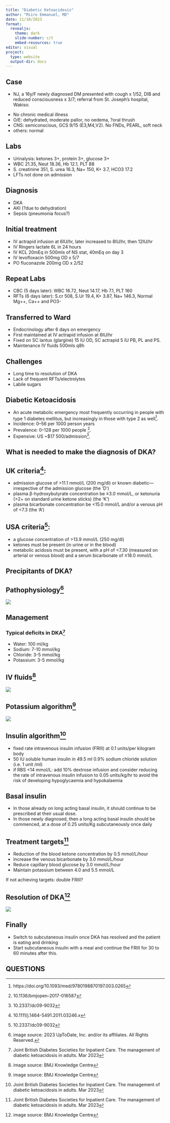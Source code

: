 ```yaml
---
title: "Diabetic Ketoacidosis"
author: "Miiro Emmanuel, MD"
date: 11/10/2023
format: 
  revealjs:
    theme: dark
    slide-number: c/t
    embed-resources: true
editor: visual
project:
  type: website
  output-dir: docs
---
```


## Case

-   NJ, a 16y/F newly diagnosed DM presented with cough x 1/52, DIB and reduced consciousness x 3/7; referral from St. Joseph's hospital, Wakiso.

::: {.incremental}
-   No chronic medical illness
-   O/E: dehydrated, moderate pallor, no oedema, ?oral thrush
-   CNS: semiconscious, GCS 9/15 (E3,M4,V2). No FNDs, PEARL, soft neck
-   others: normal
:::

## Labs

::: {.incremental}
-   Urinalysis: ketones 3+, protein 3+, glucose 3+
-   WBC 21.35, Neut 18.36, Hb 12.1, PLT 88
-   S. creatinine 351, S. urea 16.3, Na+ 150, K+ 3.7, HCO3 17.2
-   LFTs not done on admission
:::

## Diagnosis

::: {.incremental}
-   DKA
-   AKI (?due to dehydration)
-   Sepsis (pneumonia focus?)
:::

## Initial treatment

::: {.incremental}
-   IV actrapid infusion at 6IU/hr, later increased to 8IU/hr, then 12IU/hr
-   IV Ringers lactate 6L in 24 hours
-   IV KCL 20mEq in 500mls of NS stat, 40mEq on day 3
-   IV levofloxacin 500mg OD x 5/7
-   PO fluconazole 200mg OD x 2/52
:::

## Repeat Labs

::: {.incremental}
-   CBC (5 days later): WBC 16.72, Neut 14.17, Hb 7.1, PLT 160
-   RFTs (6 days later): S.cr 508, S.Ur 19.4, K+ 3.87, Na+ 146.3, Normal Mg++, Ca++ and PO3-
:::

## Transferred to Ward

-   Endocrinology after 6 days on emergency
-   First maintained at IV actrapid infusion at 6IU/hr
-   Fixed on SC lantus (glargine) 15 IU OD, SC actrapid 5 IU PB, PL and PS.
-   Maintenance IV fluids 500mls q8h

## Challenges

-   Long time to resolution of DKA
-   Lack of frequent RFTs/electrolytes
-   Labile sugars

## Diabetic Ketoacidosis

-   An acute metabolic emergency most frequently occurring in people with type 1 diabetes mellitus, but increasingly in those with type 2 as well[^1].
-   Incidence: 0--56 per 1000 person years
-   Prevalence: 0--128 per 1000 people [^2].
-   Expensive: US \~\$17 500/admission[^3].

[^1]: https://doi.org/10.1093/med/9780198870197.003.0265

[^2]: 10.1136/bmjopen-2017-016587

[^3]: 10.2337/dc09-9032

## What is needed to make the diagnosis of DKA?

## UK criteria[^4]:

::: {.incremental}
- admission glucose of \>11.1 mmol/L (200 mg/dl) or known diabetic---irrespective of the admission glucose (the 'D')
- plasma β-hydroxybutyrate concentration be ≥3.0 mmol/L, or ketonuria (\>2+ on standard urine ketone sticks) (the 'K')
- plasma bicarbonate concentration be \<15.0 mmol/L and/or a venous pH of \<7.3 (the 'A')
:::

## USA criteria[^5]:

::: {.incremental}
- a glucose concentration of \>13.9 mmol/L (250 mg/dl)
- ketones must be present (in urine or in the blood)
- metabolic acidosis must be present, with a pH of \<7.30 (measured on arterial or venous blood) and a serum bicarbonate of ≤18.0 mmol/L
:::

[^4]: 10.1111/j.1464-5491.2011.03246.x

[^5]: 10.2337/dc09-9032

## Precipitants of DKA?


## Pathophysiology[^7]

[^7]: image source: 2023 UpToDate, Inc. and/or its affiliates. All Rights Reserved.

![](images/PathogenDKAandHHS.gif){.r-stretch}

## Management

### Typical deficits in DKA[^8]

[^8]: Joint British Diabetes Societies for Inpatient Care. The management of diabetic ketoacidosis in adults. Mar 2023

::: {.incremental}
-   Water: 100 ml/kg
-   Sodium: 7-10 mmol/kg
-   Chloride: 3-5 mmol/kg
-   Potassium: 3-5 mmol/kg
:::

## IV fluids[^9]

[^9]: image source: BMJ Knowledge Centre

![](images/IVFluidsalgorithm.png){.r-stretch}

## Potassium algorithm[^10]

[^10]: image source: BMJ Knowledge Centre

![](images/PotassiumDKA.png){.r-stretch}

## Insulin algorithm[^11]

[^11]: Joint British Diabetes Societies for Inpatient Care. The management of diabetic ketoacidosis in adults. Mar 2023

::: {.incremental}
-   fixed rate intravenous insulin infusion (FRIII) at 0.1 units/per kilogram body
-   50 IU soluble human insulin in 49.5 ml 0.9% sodium chloride solution (i.e. 1 unit /ml)
-   if RBS \<14 mmol/L: add 10% dextrose infusion and consider reducing the rate of intravenous insulin infusion to 0.05 units/kg/hr to avoid the risk of developing hypoglycaemia and hypokalaemia
:::

## Basal insulin

::: {.incremental}
- In those already on long acting basal insulin, it should continue to be prescribed at
their usual dose.
-  In those newly diagnosed, then a long acting basal insulin should be
commenced, at a dose of 0.25 units/Kg subcutaneously once daily
:::

## Treatment targets[^12]

[^12]: Joint British Diabetes Societies for Inpatient Care. The management of diabetic ketoacidosis in adults. Mar 2023

::: {.incremental}
-   Reduction of the blood ketone concentration by 0.5 mmol/L/hour
-   Increase the venous bicarbonate by 3.0 mmol/L/hour
-   Reduce capillary blood glucose by 3.0 mmol/L/hour
-   Maintain potassium between 4.0 and 5.5 mmol/L

If not achieving targets: double FRIII?
:::

## Resolution of DKA[^13]

[^13]: image source: BMJ Knowledge Centre

![](images/DKAresolution.png)

## Finally

-   Switch to subcutaneous insulin once DKA has resolved and the patient is eating and drinking
-   Start subcutaneous insulin with a meal and continue the FRIII for 30 to 60 minutes after this.

## QUESTIONS {background-color="blue"}
